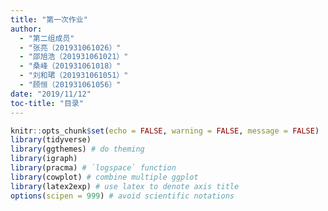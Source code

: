 ```yaml
---
title: "第一次作业"
author:
  - "第二组成员"
  - "张亮（201931061026）"
  - "邵旭浩（201931061021）"
  - "桑峰（201931061018）"
  - "刘和珺（201931061051）"
  - "顾恒（201931061056）"
date: "2019/11/12"
toc-title: "目录"
---
```


```r
knitr::opts_chunk$set(echo = FALSE, warning = FALSE, message = FALSE)
library(tidyverse)
library(ggthemes) # do theming
library(igraph)
library(pracma) # `logspace` function
library(cowplot) # combine multiple ggplot
library(latex2exp) # use latex to denote axis title
options(scipen = 999) # avoid scientific notations
```
